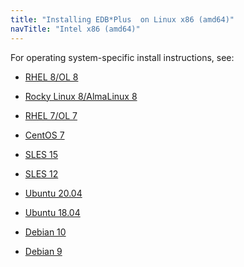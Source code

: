 ```yaml
---
title: "Installing EDB*Plus  on Linux x86 (amd64)"
navTitle: "Intel x86 (amd64)"
---
```


For operating system-specific install instructions, see:

  - [RHEL 8/OL 8](01_edbplus_rhel8_x86)

  - [Rocky Linux 8/AlmaLinux 8](02_edbplus_other_linux8_x86)
  - [RHEL 7/OL 7](03_edbplus_rhel7_x86)
  - [CentOS 7](04_edbplus_centos7_x86)
  - [SLES 15](05_edbplus_sles15_x86)
  - [SLES 12](06_edbplus_sles12_x86)
  - [Ubuntu 20.04](07_edbplus_ubuntu20_x86)
  - [Ubuntu 18.04](07a_edbplus_ubuntu18_x86)
  - [Debian 10](08_edbplus_deb10_x86)
  - [Debian 9](08a_edbplus_deb9_x86)

